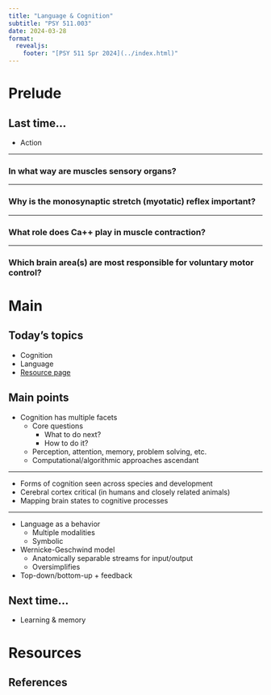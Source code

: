 ```yaml
---
title: "Language & Cognition"
subtitle: "PSY 511.003"
date: 2024-03-28
format: 
  revealjs:
    footer: "[PSY 511 Spr 2024](../index.html)"
---
```


# Prelude

## Last time...

- Action

---

### In what way are muscles sensory organs?

---

### Why is the monosynaptic stretch (myotatic) reflex important?

---

### What role does Ca++ play in muscle contraction?

---

### Which brain area(s) are most responsible for voluntary motor control?

# Main

## Today's topics

- Cognition
- Language
- [Resource page](../resources/cognition-language.qmd)

## Main points

- Cognition has multiple facets
  - Core questions
    - What to do next?
    - How to do it?
  - Perception, attention, memory, problem solving, etc.
  - Computational/algorithmic approaches ascendant
  
----

- Forms of cognition seen across species and development
- Cerebral cortex critical (in humans and closely related animals)
- Mapping brain states to cognitive processes

---

- Language as a behavior
  - Multiple modalities
  - Symbolic
- Wernicke-Geschwind model
  - Anatomically separable streams for input/output
  - Oversimplifies
- Top-down/bottom-up + feedback

## Next time...

- Learning & memory

# Resources

## References
